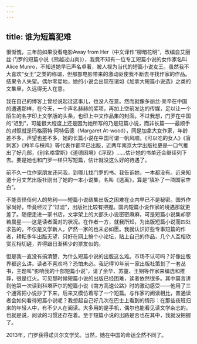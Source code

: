 ```yaml
---
---
---
```

title: 谁为短篇犯难
---






很惭愧，三年前如果没看电影Away from Her（中文译作“柳暗花明”，改编自艾丽丝·门罗的短篇小说《熊越过山岗》），我竟不知有一位专工短篇小说的女作家名叫Alice Munro，不知道她早已声名卓著，被人视为当代的短篇小说女王。虽然我不大喜欢“女王”之类的称谓，但那部电影带来的激动驱使我不断去寻找作家的作品。结果令人失望。偶尔零星地，她的小说会出现在诸如《加拿大短篇小说选》之类的文集里，久远得无人在意。

我在自己的博客上曾经说起过这事儿，也没人在意。然而就像多丽丝·莱辛在中国的遭遇那样，在今天，一个声名赫赫的奖项，再加上空前发达的传媒，足以让一个陌生的名字印上文学版的头条，也印上中文作品集的封面。不过我想，门罗在中国的“迟到”，可能很大程度上还是因为她所写的乃是短篇小说，而非长篇——最顺手的对照就是玛格丽特·阿特伍德（Margaret At-wood），同是加拿大女作家，年龄差不多，声望也差不多，她的长篇小说在中国可谓一帆风顺。《可以吃的女人》《盲刺客》《羚羊与秧鸡》等代表作都早已出版，近两年南京大学出版社更是一口气推出了好几部，《别名格雷斯》《道德困境》《浮现》……估计她的书单还会继续列下去。要是她也和门罗一样只写短篇，估计就没这么好的待遇了。

前不久一位作家朋友还问我，到哪儿找门罗的书。我告诉她，一本都没有。近来知道十月文艺出版社刚出了她的一本小说集，名叫《逃离》，算是“填补了一项国家空白”。

不能责怪任何人的势利——短篇小说结集出版之困难在业内早已不是秘密。国外作家尚好，毕竟经过了“过滤”，出版社比较有把握。国内短篇小说作家的境遇那就更差了。随便走进一家书店，文学架上的大部头小说密密麻麻，可是短篇小说集却寥若晨星——这是读者面对的状况。在作者一方，就我所知，为出版短篇小说而四处求告的，不仅是文学新人，俨然一家的也未必如愿。我就认识好些专事短篇的作者，耕耘多年出版无望，只好在网上搞个小论坛，贴上自己的作品，几个人互相欣赏互相切磋，弄得跟日渐稀少的票友似的。

但是我一直没有搞清楚，为什么短篇小说的出版这么难。市场不认可吗？好像出版界都这么讲。读者不喜欢吗？恐怕未必。我记得10年前一家出版社策划了一套丛书，主题叫“影响我的十部短篇小说”，请了余华、苏童、王朔等作家来编选和推荐，很是红火。可见那时候短篇小说的出版已经困难，读者依然很多。其中莫言讲到他第一次读到科塔萨尔的短篇小说《南方高速公路》时的激动感受——他用了三个通宵把小说抄了下来，后来又模仿着写了一个短篇。与作家的阅读相比，普通读者会如何看待短篇小说呢？我想起自己好几次在巴士上看到的情形：在那些夜班归来的年轻人中，有不少人在阅读。大多用的是手机，偶尔也能看见读文学杂志的。也就是说，阅读的习惯还存在着。至于短篇小说的出路是否也在其中，我就没把握了。

2013年，门罗获得诺贝尔文学奖。当然，她在中国的命运全然不同了。